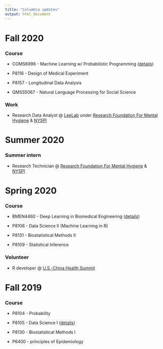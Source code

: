 ```yaml
---
title: "Columbia updates"
output: html_document
---
```


# Fall 2020

### Course

- COMS6998 - Machine Learning w/ Probabilistic Programming ([details](https://www.proditus.com/mlpp2020))

- P8116 - Design of Medical Experiment 

- P8157 - Longitudinal Data Analysis

- QMSS5067 - Natural Language Processing for Social Science

### Work

- Research Data Analyst @ [LeeLab](https://leelab.netlify.app/about/) under [Research Foundation For Mental Hygiene](https://rfmh.nyspi.org/) & [NYSPI](https://nyspi.org/)

# Summer 2020

### Summer intern

- Research Technician @ [Research Foundation For Mental Hygiene](https://rfmh.nyspi.org/) & [NYSPI](https://nyspi.org/)

# Spring 2020

### Course

- BMEN4460 - Deep Learning in Biomedical Engineering ([details](https://github.com/RnR-2018))

- P8106 - Data Science II (Machine Learning in R)

- P8131 - Biostatistical Methods II

- P8109 - Statistical Inference

### Volunteer

- R developer @ [U.S.-China Health Summit](https://www.uschinahealthsummit.org/)

# Fall 2019

### Course

- P8104 - Probability

- P8105 - Data Science I ([details](https://p8105.com/))

- P8130 - Biostatistical Methods I

- P6400 - principles of Epidemiology